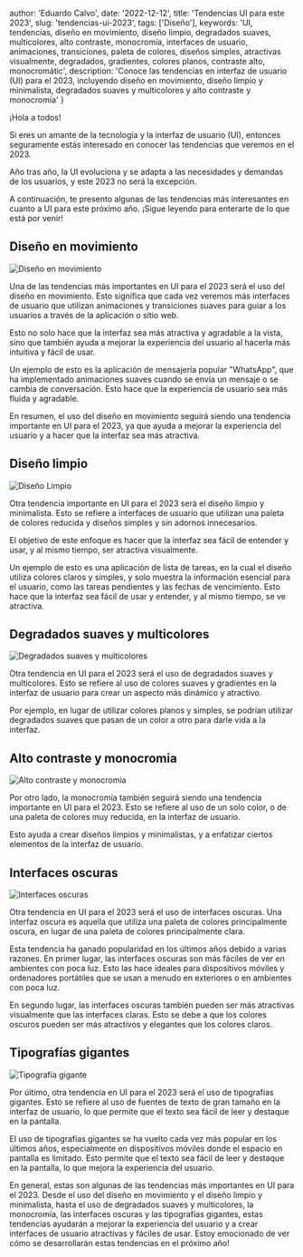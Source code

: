 
  author: 'Eduardo Calvo',
  date: '2022-12-12',
  title: 'Tendencias UI para este 2023',
  slug: 'tendencias-ui-2023',
  tags: ['Diseño'],
  keywords: 'UI, tendencias, diseño en movimiento, diseño limpio, degradados suaves, multicolores, alto contraste, monocromía, interfaces de usuario, animaciones, transiciones, paleta de colores, diseños simples, atractivas visualmente, degradados, gradientes, colores planos, contraste alto, monocromátic',
  description: 'Conoce las tendencias en interfaz de usuario (UI) para el 2023, incluyendo diseño en movimiento, diseño limpio y minimalista, degradados suaves y multicolores y alto contraste y monocromía'
}


¡Hola a todos!

Si eres un amante de la tecnología y la interfaz de usuario (UI), entonces seguramente estás interesado en conocer las tendencias que veremos en el 2023.

Año tras año, la UI evoluciona y se adapta a las necesidades y demandas de los usuarios, y este 2023 no será la excepción.

A continuación, te presento algunas de las tendencias más interesantes en cuanto a UI para este próximo año. ¡Sigue leyendo para enterarte de lo que está por venir!

## Diseño en movimiento

<Image className="w-full rounded-md" src={motionDesign} alt="Diseño en movimiento"/>

Una de las tendencias más importantes en UI para el 2023 será el uso del diseño en movimiento. Esto significa que cada vez veremos más interfaces de usuario que utilizan animaciones y transiciones suaves para guiar a los usuarios a través de la aplicación o sitio web.

Esto no solo hace que la interfaz sea más atractiva y agradable a la vista, sino que también ayuda a mejorar la experiencia del usuario al hacerla más intuitiva y fácil de usar.

Un ejemplo de esto es la aplicación de mensajería popular "WhatsApp", que ha implementado animaciones suaves cuando se envía un mensaje o se cambia de conversación. Esto hace que la experiencia de usuario sea más fluida y agradable.

En resumen, el uso del diseño en movimiento seguirá siendo una tendencia importante en UI para el 2023, ya que ayuda a mejorar la experiencia del usuario y a hacer que la interfaz sea más atractiva.

## Diseño limpio

<Image className="w-full rounded-md" src={cleanDesign} alt="Diseño Limpio"/>

Otra tendencia importante en UI para el 2023 será el diseño limpio y minimalista. Esto se refiere a interfaces de usuario que utilizan una paleta de colores reducida y diseños simples y sin adornos innecesarios.

El objetivo de este enfoque es hacer que la interfaz sea fácil de entender y usar, y al mismo tiempo, ser atractiva visualmente.

Un ejemplo de esto es una aplicación de lista de tareas, en la cual el diseño utiliza colores claros y simples, y solo muestra la información esencial para el usuario, como las tareas pendientes y las fechas de vencimiento. Esto hace que la interfaz sea fácil de usar y entender, y al mismo tiempo, se ve atractiva.

## Degradados suaves y multicolores
<Image className="w-full rounded-md" src={softGradient} alt="Degradados suaves y multicolores"/>

Otra tendencia en UI para el 2023 será el uso de degradados suaves y multicolores. Esto se refiere al uso de colores suaves y gradientes en la interfaz de usuario para crear un aspecto más dinámico y atractivo.

Por ejemplo, en lugar de utilizar colores planos y simples, se podrían utilizar degradados suaves que pasan de un color a otro para darle vida a la interfaz.

## Alto contraste y monocromia

<Image className="w-full rounded-md" src={hightContrast} alt="Alto contraste y monocromia"/>

Por otro lado, la monocromía también seguirá siendo una tendencia importante en UI para el 2023. Esto se refiere al uso de un solo color, o de una paleta de colores muy reducida, en la interfaz de usuario.

Esto ayuda a crear diseños limpios y minimalistas, y a enfatizar ciertos elementos de la interfaz de usuario.

## Interfaces oscuras

<Image className="w-full rounded-md" src={darkUi} alt="Interfaces oscuras"/>

Otra tendencia en UI para el 2023 será el uso de interfaces oscuras. Una interfaz oscura es aquella que utiliza una paleta de colores principalmente oscura, en lugar de una paleta de colores principalmente clara.

Esta tendencia ha ganado popularidad en los últimos años debido a varias razones. En primer lugar, las interfaces oscuras son más fáciles de ver en ambientes con poca luz. Esto las hace ideales para dispositivos móviles y ordenadores portátiles que se usan a menudo en exteriores o en ambientes con poca luz.

En segundo lugar, las interfaces oscuras también pueden ser más atractivas visualmente que las interfaces claras. Esto se debe a que los colores oscuros pueden ser más atractivos y elegantes que los colores claros.

## Tipografías gigantes

<Image className="w-full rounded-md" src={typoGiant} alt="Tipografía gigante"/>

Por último, otra tendencia en UI para el 2023 será el uso de tipografías gigantes. Esto se refiere al uso de fuentes de texto de gran tamaño en la interfaz de usuario, lo que permite que el texto sea fácil de leer y destaque en la pantalla.

El uso de tipografías gigantes se ha vuelto cada vez más popular en los últimos años, especialmente en dispositivos móviles donde el espacio en pantalla es limitado. Esto permite que el texto sea fácil de leer y destaque en la pantalla, lo que mejora la experiencia del usuario.

En general, estas son algunas de las tendencias más importantes en UI para el 2023. Desde el uso del diseño en movimiento y el diseño limpio y minimalista, hasta el uso de degradados suaves y multicolores, la monocromía, las interfaces oscuras y las tipografías gigantes, estas tendencias ayudarán a mejorar la experiencia del usuario y a crear interfaces de usuario atractivas y fáciles de usar. Estoy emocionado de ver cómo se desarrollarán estas tendencias en el próximo año!